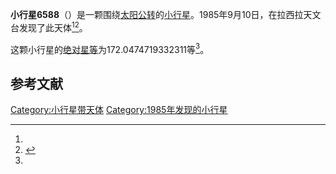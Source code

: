 {{Infobox planet
| bgcolour = #FFFFC0
| name = 6588
| symbol = 
| image = 
| caption = 
| discovery = yes
| discovery_ref = 
| discoverer = {{link-en|亨利·德波鸿诺|Henri Debehogne}}
| discovery_site = [[拉西拉天文台|拉西拉天文台]] 
| discovered = 1985年9月10日
| designations = yes
| mp_name = 
| named_after = 
| alt_names = 1985 RC4/ 1986 WF7 / 1988 FO
| mp_category = [[主带小行星|主带小行星]]
| orbit_ref = <ref name="a">[http://ssd.jpl.nasa.gov/sbdb.cgi?sstr=6588 6588] {{Wayback|url=http://ssd.jpl.nasa.gov/sbdb.cgi?sstr=6588 |date=20110610044407 }}，小行星數據庫瀏覽器（JPL Small-Body Database Browser）－[[美国国家航空航天局|美国国家航空航天局]]喷气推进实验室</ref>
| epoch = 2456400.5 (2013年4月18日更新)
| aphelion = {{convert|3.099193020663459|AU|km|3|abbr=on|lk=out}}
| perihelion = {{convert|2.699369529821134|AU|km|3|abbr=on}}
| semimajor = {{convert|2.899281275242296|AU|km|3|abbr=on}}
| eccentricity = 0.068952173
| period = 1803.158705 [[日|日]]<br />4.94[[儒略年|儒略年]]
| avg_speed = 
| inclination = 2.778227335953664
| asc_node = 140.8372227687929
| mean_anomaly = 
| arg_peri = 172.0474719332311
| satellites = 
| physical_characteristics = yes
| dimensions = 
| mass = 
| density = 
| surface_grav = 
| escape_velocity = 
| sidereal_day = 
| axial_tilt = 
| pole_ecliptic_lat = 
| pole_ecliptic_lon = 
| albedo = 
| temperatures= 
| temp_name1 = 
| mean_temp_1 = 
| max_temp_1 = 
| temp_name2 = 
| max_temp_2 = 
| spectral_type = 
| abs_magnitude = 172.0474719332311
}}

'''小行星6588'''（{{lang-en|6588}}）是一颗围绕[[太阳|太阳]][[公转|公转]]的[[小行星|小行星]]。1985年9月10日，{{link-en|亨利·德波鸿诺|Henri Debehogne}}在拉西拉天文台发现了此天体<ref name="a" /><ref>{{cite news|title=小行星列表|url=http://cfa-www.harvard.edu/iau/lists/NumberedMPs.txt|accessdate=2013-07-08|newspaper=哈佛大学|archive-date=2008-05-17|archive-url=https://web.archive.org/web/20080517010638/http://cfa-www.harvard.edu/iau/lists/NumberedMPs.txt|dead-url=no}}</ref>。

这颗小行星的[[绝对星等|绝对星等]]为172.0474719332311等<ref name="a" />。

==参考文献==
{{reflist}}
{{Minor Planet Number|[[小行星6587|小行星6587]]|[[小行星6589|小行星6589]]}}

{{小天体}}

[[Category:小行星带天体|Category:小行星带天体]]
[[Category:1985年发现的小行星|Category:1985年发现的小行星]]

{{asteroid-stub}}